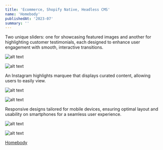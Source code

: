 ```yaml
---
title: 'Ecommerce, Shopify Native, Headless CMS'
name: 'Homebody'
publishedAt: '2023-07'
summary: ''
---
```


Two unique sliders: one for showcasing featured images and another for highlighting customer testimonials, each designed to enhance user engagement with smooth, interactive transitions.

![alt text](/images/homebody/Homebody-1.jpeg)

![alt text](/images/homebody/Homebody-6.jpeg)

An Instagram highlights marquee that displays curated content, allowing users to easily view.

![alt text](/images/homebody/Homebody-5.jpeg)

![alt text](/images/homebody/Homebody-3.jpeg)

Responsive designs tailored for mobile devices, ensuring optimal layout and usability on smartphones for a seamless user experience.

![alt text](/images/homebody/Homebody-4.jpeg)

![alt text](/images/homebody/Homebody-2.jpeg)


[Homebody](https://stayhomebody.com/)